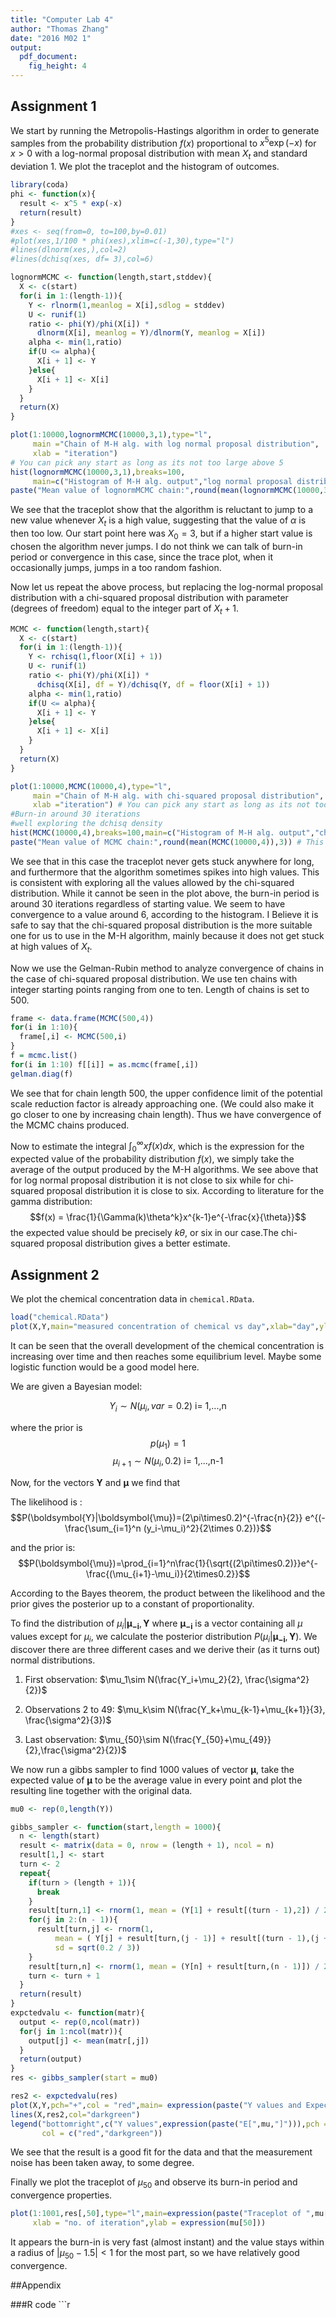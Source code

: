 ```yaml
---
title: "Computer Lab 4"
author: "Thomas Zhang"
date: "2016 M02 1"
output: 
  pdf_document: 
    fig_height: 4
---
```


## Assignment 1

We start by running the Metropolis-Hastings algorithm in order to generate samples from the probability distribution $f(x)$ proportional to $x^5\exp{\left(-x\right)}$ for $x > 0$ with a log-normal proposal distribution with mean $X_{t}$ and standard deviation 1. We plot the traceplot and the histogram of outcomes.

```r
library(coda)
phi <- function(x){
  result <- x^5 * exp(-x)
  return(result)
}
#xes <- seq(from=0, to=100,by=0.01)
#plot(xes,1/100 * phi(xes),xlim=c(-1,30),type="l")
#lines(dlnorm(xes,),col=2)
#lines(dchisq(xes, df= 3),col=6)

lognormMCMC <- function(length,start,stddev){
  X <- c(start)
  for(i in 1:(length-1)){
    Y <- rlnorm(1,meanlog = X[i],sdlog = stddev)
    U <- runif(1)
    ratio <- phi(Y)/phi(X[i]) * 
      dlnorm(X[i], meanlog = Y)/dlnorm(Y, meanlog = X[i])
    alpha <- min(1,ratio)
    if(U <= alpha){
      X[i + 1] <- Y
    }else{
      X[i + 1] <- X[i]
    }
  }
  return(X)
}

plot(1:10000,lognormMCMC(10000,3,1),type="l",
     main ="Chain of M-H alg. with log normal proposal distribution",
     xlab = "iteration")
# You can pick any start as long as its not too large above 5
hist(lognormMCMC(10000,3,1),breaks=100, 
     main=c("Histogram of M-H alg. output","log normal proposal distribution"))
paste("Mean value of lognormMCMC chain:",round(mean(lognormMCMC(10000,3,1)),3)) # not good.
```

We see that the traceplot show that the algorithm is reluctant to jump to a new value whenever $X_{t}$ is a high value, suggesting that the value of $\alpha$ is then too low. Our start point here was $X_{0} = 3$, but if a higher start value is chosen the algorithm never jumps. I do not think we can talk of burn-in period or convergence in this case, since the trace plot, when it occasionally jumps, jumps in a too random fashion.

Now let us repeat the above process, but replacing the log-normal proposal distribution with a chi-squared proposal distribution with parameter (degrees of freedom) equal to the integer part of $X_{t} + 1$.

```r
MCMC <- function(length,start){
  X <- c(start)
  for(i in 1:(length-1)){
    Y <- rchisq(1,floor(X[i] + 1))
    U <- runif(1)
    ratio <- phi(Y)/phi(X[i]) * 
      dchisq(X[i], df = Y)/dchisq(Y, df = floor(X[i] + 1))
    alpha <- min(1,ratio)
    if(U <= alpha){
      X[i + 1] <- Y
    }else{
      X[i + 1] <- X[i]
    }
  }
  return(X)
}

plot(1:10000,MCMC(10000,4),type="l",
     main ="Chain of M-H alg. with chi-squared proposal distribution",
     xlab ="iteration") # You can pick any start as long as its not too large above 5
#Burn-in around 30 iterations
#well exploring the dchisq density
hist(MCMC(10000,4),breaks=100,main=c("Histogram of M-H alg. output","chi squared proposal distribution"))
paste("Mean value of MCMC chain:",round(mean(MCMC(10000,4)),3)) # This should be 6. it is close.

```

We see that in this case the traceplot never gets stuck anywhere for long, and furthermore that the algorithm sometimes spikes into high values. This is consistent with exploring all the values allowed by the chi-squared distribution. While it cannot be seen in the plot above, the burn-in period is around 30 iterations regardless of starting value. We seem to have convergence to a value around 6, according to the histogram. I Believe it is safe to say that the chi-squared proposal distribution is the more suitable one for us to use in the M-H algorithm, mainly because it does not get stuck at high values of $X_{t}$.

Now we use the Gelman-Rubin method to analyze convergence of chains in the case of chi-squared proposal distribution. We use ten chains with integer starting points ranging from one to ten. Length of chains is set to 500.

```r
frame <- data.frame(MCMC(500,4))
for(i in 1:10){
  frame[,i] <- MCMC(500,i)
}
f = mcmc.list()
for(i in 1:10) f[[i]] = as.mcmc(frame[,i])
gelman.diag(f)
```

We see that for chain length 500, the upper confidence limit of the potential scale reduction factor is already approaching one. (We could also make it go closer to one by increasing chain length). Thus we have convergence of the MCMC chains produced.

Now to estimate the integral $\int_0^\infty x f(x) dx$, which is the expression for the expected value of the probability distribution $f(x)$, we simply take the average of the output produced by the M-H algorithms. We see above that for log normal proposal distribution it is not close to six while for chi-squared proposal distribution it is close to six. According to literature for the gamma distribution:
$$f(x) = \frac{1}{\Gamma(k)\theta^k}x^{k-1}e^{-\frac{x}{\theta}}$$
the expected value should be precisely $k\theta$, or six in our case.The chi-squared proposal distribution gives a better estimate.

## Assignment 2

We plot the chemical concentration data in `chemical.RData`.

```r
load("chemical.RData")
plot(X,Y,main="measured concentration of chemical vs day",xlab="day",ylab="measured conc")
```

It can be seen that the overall development of the chemical concentration is increasing over time and then reaches some equilibrium level. Maybe some logistic function would be a good model here.

We are given a Bayesian model:

$$Y_i \sim N(\mu_i, var = 0.2) \text{  i= 1,...,n}$$

where the prior is $$p(\mu_1)=1$$ $$\mu_{i+1}\sim N(\mu_i, 0.2)\text{  i= 1,...,n-1}$$

Now, for the vectors $\boldsymbol{Y}$ and $\boldsymbol{\mu}$ we find that

The likelihood is :$$P(\boldsymbol{Y}|\boldsymbol{\mu})=(2\pi\times0.2)^{-\frac{n}{2}} e^{(-\frac{\sum_{i=1}^n (y_i-\mu_i)^2}{2\times 0.2})}$$

and the prior is:
$$P(\boldsymbol{\mu})=\prod_{i=1}^n\frac{1}{\sqrt{(2\pi\times0.2)}}e^{-\frac{(\mu_{i+1}-\mu_i)}{2\times0.2}}$$

According to the Bayes theorem, the product between the likelihood and the prior gives the posterior up to a constant of proportionality.

To find the distribution of $\mu_i|\boldsymbol{\mu_{-i}},\boldsymbol{Y}$ where $\boldsymbol{\mu_{-i}}$ is a vector containing all $\mu$ values except for $\mu_i$, we
calculate the posterior distribution $P(\mu_i|\boldsymbol{\mu_{-i}},\boldsymbol{Y})$. We discover there are three different cases and we derive their (as it turns out) normal distributions.

1. First observation: $\mu_1\sim N(\frac{Y_i+\mu_2}{2}, \frac{\sigma^2}{2})$

2. Observations 2 to 49: $\mu_k\sim N(\frac{Y_k+\mu_{k-1}+\mu_{k+1}}{3}, \frac{\sigma^2}{3})$

3. Last observation: $\mu_{50}\sim N(\frac{Y_{50}+\mu_{49}}{2},\frac{\sigma^2}{2})$

We now run a gibbs sampler to find 1000 values of vector $\boldsymbol{\mu}$, take the expected value of $\boldsymbol{\mu}$ to be the average value in every point and plot the resulting line together with the original data.

```r
mu0 <- rep(0,length(Y))

gibbs_sampler <- function(start,length = 1000){
  n <- length(start)
  result <- matrix(data = 0, nrow = (length + 1), ncol = n)
  result[1,] <- start
  turn <- 2
  repeat{
    if(turn > (length + 1)){
      break
    }
    result[turn,1] <- rnorm(1, mean = (Y[1] + result[(turn - 1),2]) / 2, sd = sqrt(0.2 / 2))
    for(j in 2:(n - 1)){
      result[turn,j] <- rnorm(1, 
          mean = ( Y[j] + result[turn,(j - 1)] + result[(turn - 1),(j + 1)]) / 3,
          sd = sqrt(0.2 / 3))
    }
    result[turn,n] <- rnorm(1, mean = (Y[n] + result[turn,(n - 1)]) / 2, sd = sqrt(0.2 / 2))
    turn <- turn + 1
  }
  return(result)
}
expctedvalu <- function(matr){
  output <- rep(0,ncol(matr))
  for(j in 1:ncol(matr)){
    output[j] <- mean(matr[,j])
  }
  return(output)
}
res <- gibbs_sampler(start = mu0)

res2 <- expctedvalu(res)
plot(X,Y,pch="+",col = "red",main= expression(paste("Y values and Expected value of ", mu)))
lines(X,res2,col="darkgreen")
legend("bottomright",c("Y values",expression(paste("E[",mu,"]"))),pch = c("+",""),lty = c(NA,1),
       col = c("red","darkgreen"))
```

We see that the result is a good fit for the data and that the measurement noise has been taken away, to some degree.

Finally we plot the traceplot of $\mu_{50}$ and observe its burn-in period and convergence properties. 

```r
plot(1:1001,res[,50],type="l",main=expression(paste("Traceplot of ",mu[50])),
     xlab = "no. of iteration",ylab = expression(mu[50]))
```

It appears the burn-in is very fast (almost instant) and the value stays within a radius of $|\mu_{50} - 1.5| < 1$ for the most part, so we have relatively good convergence.

##Appendix

###R code
```r
